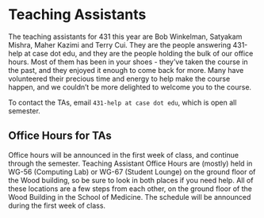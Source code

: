 # Teaching Assistants

The teaching assistants for 431 this year are Bob Winkelman, Satyakam Mishra, Maher Kazimi and Terry Cui. They are the people answering 431-help at case dot edu, and they are the people holding the bulk of our office hours. Most of them has been in your shoes - they've taken the course in the past, and they enjoyed it enough to come back for more. Many have volunteered their precious time and energy to help make the course happen, and we couldn't be more delighted to welcome you to the course.

To contact the TAs, email `431-help at case dot edu`, which is open all semester.

## Office Hours for TAs

Office hours will be announced in the first week of class, and continue through the semester. Teaching Assistant Office Hours are (mostly) held in WG-56 (Computing Lab) or WG-67 (Student Lounge) on the ground floor of the Wood building, so be sure to look in both places if you need help. All of these locations are a few steps from each other, on the ground floor of the Wood Building in the School of Medicine. The schedule will be announced during the first week of class.

